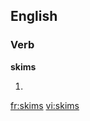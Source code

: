 ==English==

===Verb===
'''skims'''

# {{third-person singular of|[[skim]]}}

[[fr:skims]]
[[vi:skims]]